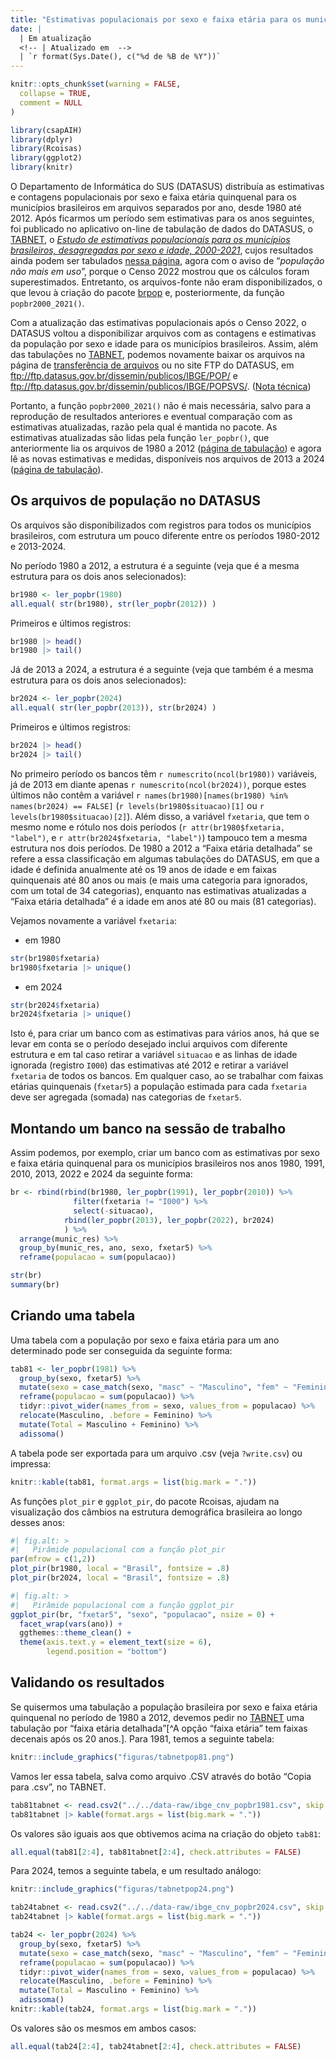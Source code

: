 ```yaml
---
title: "Estimativas populacionais por sexo e faixa etária para os municípios brasileiros, 1980 - 2024."
date: |
  | Em atualização
  <!-- | Atualizado em  -->
  | `r format(Sys.Date(), c("%d de %B de %Y"))`
---
```


```r
knitr::opts_chunk$set(warning = FALSE,
  collapse = TRUE,
  comment = NULL
)
```

```r
library(csapAIH)
library(dplyr) 
library(Rcoisas) 
library(ggplot2)
library(knitr)
```

O Departamento de Informática do SUS (DATASUS) distribuía as estimativas e contagens populacionais por sexo e faixa etária quinquenal para os municípios brasileiros em arquivos separados por ano, desde 1980 até 2012. Após ficarmos um período sem estimativas para os anos seguintes, foi publicado no aplicativo on-line de tabulação de dados do DATASUS, o [TABNET](https://datasus.saude.gov.br/informacoes-de-saude-tabnet/), o [*Estudo de estimativas populacionais para os municípios brasileiros, desagregadas por sexo e idade, 2000-2021*](http://tabnet.datasus.gov.br/cgi/IBGE/NT-POPULACAO-RESIDENTE-2000-2021.PDF), cujos resultados ainda podem ser tabulados [nessa página](http://tabnet.datasus.gov.br/cgi/deftohtm.exe?ibge/cnv/popsvsbr.def), agora com o aviso de "*população não mais em uso*", porque o Censo 2022 mostrou que os cálculos foram superestimados. Entretanto, os arquivos-fonte não eram disponibilizados, o que levou à criação do pacote [brpop](https://rfsaldanha.github.io/brpop/) e, posteriormente, da função `popbr2000_2021()`.

Com a atualização das estimativas populacionais após o Censo 2022, o DATASUS voltou a disponibilizar arquivos com as contagens e estimativas da população por sexo e idade para os municípios brasileiros. Assim, 
além das tabulações no [TABNET](http://tabnet.datasus.gov.br/cgi/deftohtm.exe?ibge/cnv/popsvs2024br.def),
podemos novamente baixar os arquivos na página de [transferência de arquivos](https://datasus.saude.gov.br/transferencia-de-arquivos/) ou no site FTP do DATASUS, em <ftp://ftp.datasus.gov.br/dissemin/publicos/IBGE/POP/> e <ftp://ftp.datasus.gov.br/dissemin/publicos/IBGE/POPSVS/>. ([Nota técnica](http://tabnet.datasus.gov.br/cgi/IBGE/NT-POPULACAO-RESIDENTE-2000-2024.PDF))

Portanto, a função `popbr2000_2021()` não é mais necessária, salvo para a reprodução de resultados anteriores e eventual comparação com as estimativas atualizadas, razão pela qual é mantida no pacote. As estimativas atualizadas são lidas pela função `ler_popbr()`, que anteriormente lia os arquivos de 1980 a 2012 ([página de tabulação](http://tabnet.datasus.gov.br/cgi/deftohtm.exe?ibge/cnv/popbr.def)) e agora lê as novas estimativas e medidas, disponíveis nos arquivos de 2013 a 2024 ([página de tabulação](http://tabnet.datasus.gov.br/cgi/deftohtm.exe?ibge/cnv/popsvs2024br.def)).

## Os arquivos de população no DATASUS

Os arquivos são disponibilizados com registros para todos os municípios brasileiros, com estrutura um pouco diferente entre os períodos 1980-2012 e 2013-2024.

No período 1980 a 2012, a estrutura é a seguinte (veja que é a mesma estrutura para os dois anos selecionados):
```r
br1980 <- ler_popbr(1980)
all.equal( str(br1980), str(ler_popbr(2012)) )
```

Primeiros e últimos registros:
```r
br1980 |> head()
br1980 |> tail()
```

Já de 2013 a 2024, a estrutura é a seguinte (veja que também é a mesma estrutura para os dois anos selecionados):

```r
br2024 <- ler_popbr(2024)
all.equal( str(ler_popbr(2013)), str(br2024) )
```

Primeiros e últimos registros:
```r
br2024 |> head()
br2024 |> tail()
```

No primeiro período os bancos têm `r numescrito(ncol(br1980))` variáveis, já de 2013 em diante apenas `r numescrito(ncol(br2024))`, porque estes últimos não contêm a variável ``r names(br1980)[names(br1980) %in% names(br2024) == FALSE]`` (`r levels(br1980$situacao)[1]` ou `r levels(br1980$situacao)[2]`). Além disso, a variável `fxetaria`, que tem o mesmo nome e rótulo nos dois períodos (`r attr(br1980$fxetaria, "label")`, e `r attr(br2024$fxetaria, "label")`) tampouco tem a mesma estrutura nos dois períodos. De 1980 a 2012 a "Faixa etária detalhada" se refere a essa classificação em algumas tabulações do DATASUS, em que a idade é definida anualmente até os 19 anos de idade e em faixas quinquenais até 80 anos ou mais (e mais uma categoria para ignorados, com um total de 34 categorias), enquanto nas estimativas atualizadas a "Faixa etária detalhada" é a idade em anos até 80 ou mais (81 categorias).

Vejamos novamente a variável `fxetaria`:

 - em 1980
```r
str(br1980$fxetaria)
br1980$fxetaria |> unique()
```

 - em 2024
```r
str(br2024$fxetaria)
br2024$fxetaria |> unique()
```

Isto é, para criar um banco com as estimativas para vários anos, há que se levar em conta se o período desejado inclui arquivos com diferente estrutura e em tal caso retirar a variável `situacao` e as linhas de idade ignorada (registro `I000`) das estimativas até 2012 e retirar a variável `fxetaria` de todos os bancos. Em qualquer caso, ao se trabalhar com faixas etárias quinquenais (`fxetar5`) a população estimada para cada `fxetaria` deve ser agregada (somada) nas categorias de `fxetar5`.

## Montando um banco na sessão de trabalho

Assim podemos, por exemplo, criar um banco com as estimativas por sexo e faixa etária quinquenal para os municípios brasileiros nos anos 1980, 1991, 2010, 2013, 2022 e 2024 da seguinte forma:

```r
br <- rbind(rbind(br1980, ler_popbr(1991), ler_popbr(2010)) %>%
              filter(fxetaria != "I000") %>% 
              select(-situacao),
            rbind(ler_popbr(2013), ler_popbr(2022), br2024)
            ) %>% 
  arrange(munic_res) %>% 
  group_by(munic_res, ano, sexo, fxetar5) %>% 
  reframe(populacao = sum(populacao))

str(br)
summary(br)
```

## Criando uma tabela 

Uma tabela com a população por sexo e faixa etária para um ano determinado pode ser conseguida da seguinte forma: 
```r
tab81 <- ler_popbr(1981) %>% 
  group_by(sexo, fxetar5) %>% 
  mutate(sexo = case_match(sexo, "masc" ~ "Masculino", "fem" ~ "Feminino")) %>% 
  reframe(populacao = sum(populacao)) %>% 
  tidyr::pivot_wider(names_from = sexo, values_from = populacao) %>% 
  relocate(Masculino, .before = Feminino) %>% 
  mutate(Total = Masculino + Feminino) %>% 
  adissoma()
```

A tabela pode ser exportada para um arquivo .csv (veja `?write.csv`) ou impressa:
```r
knitr::kable(tab81, format.args = list(big.mark = "."))
```

As funções `plot_pir` e `ggplot_pir`, do pacote Rcoisas, ajudam na visualização dos câmbios na estrutura demográfica brasileira ao longo desses anos:

```r
#| fig.alt: >
#|   Pirâmide populacional com a função plot_pir
par(mfrow = c(1,2))
plot_pir(br1980, local = "Brasil", fontsize = .8)
plot_pir(br2024, local = "Brasil", fontsize = .8)
```

```r
#| fig.alt: >
#|   Pirâmide populacional com a função ggplot_pir
ggplot_pir(br, "fxetar5", "sexo", "populacao", nsize = 0) +
  facet_wrap(vars(ano)) + 
  ggthemes::theme_clean() +
  theme(axis.text.y = element_text(size = 6),
        legend.position = "bottom")
```


## Validando os resultados

Se quisermos uma tabulação a população brasileira por sexo e faixa etária quinquenal no período de 1980 a 2012, devemos pedir no [TABNET](http://tabnet.datasus.gov.br/cgi/tabcgi.exe?ibge/cnv/popbr.def) uma tabulação por "faixa etária detalhada"[^A opção "faixa etária" tem faixas decenais após os 20 anos.]. Para 1981, temos a seguinte tabela:

```r
knitr::include_graphics("figuras/tabnetpop81.png")
```

Vamos ler essa tabela, salva como arquivo .CSV através do botão "Copia para .csv", no TABNET.

```r
tab81tabnet <- read.csv2("../../data-raw/ibge_cnv_popbr1981.csv", skip = 3, nrows = 18, encoding = "latin1")
tab81tabnet |> kable(format.args = list(big.mark = "."))
```

Os valores são iguais aos que obtivemos acima na criação do objeto `tab81`:
```r
all.equal(tab81[2:4], tab81tabnet[2:4], check.attributes = FALSE)
```

Para 2024, temos a seguinte tabela, e um resultado análogo:

```r
knitr::include_graphics("figuras/tabnetpop24.png")
```

```r
tab24tabnet <- read.csv2("../../data-raw/ibge_cnv_popbr2024.csv", skip = 3, nrows = 18, encoding = "latin1")
tab24tabnet |> kable(format.args = list(big.mark = "."))
```

```r
tab24 <- ler_popbr(2024) %>% 
  group_by(sexo, fxetar5) %>% 
  mutate(sexo = case_match(sexo, "masc" ~ "Masculino", "fem" ~ "Feminino")) %>% 
  reframe(populacao = sum(populacao)) %>% 
  tidyr::pivot_wider(names_from = sexo, values_from = populacao) %>% 
  relocate(Masculino, .before = Feminino) %>% 
  mutate(Total = Masculino + Feminino) %>% 
  adissoma()
knitr::kable(tab24, format.args = list(big.mark = "."))
```


Os valores são os mesmos em ambos casos:
```r
all.equal(tab24[2:4], tab24tabnet[2:4], check.attributes = FALSE)
```

